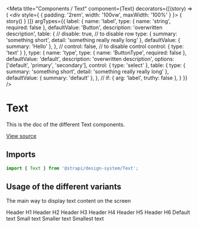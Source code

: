 <!--- text.stories.mdx --->


<Meta
  title="Components / Text"
  component={Text}
  decorators={[(story) => (
    <div style={ { padding: '2rem', width: '100vw', maxWidth: '100%' } }>
      { story() }
    </div>
  )]}
  argTypes={{
    label: {
      name: 'label',
      type: { name: 'string', required: false },
      defaultValue: 'Button',
      description: 'overwritten description',
      table: {
        // disable: true, // to disable row
        type: {
          summary: 'something short',
          detail: 'something really really long'
        },
        defaultValue: { summary: 'Hello' },
      },
      // control: false, // to disable control
      control: {
        type: 'text'
      }
    },
    type: {
      name: 'type',
      type: { name: 'ButtonType', required: false },
      defaultValue: 'default',
      description: 'overwritten description',
      options: ['default', 'primary', 'secondary'],
      control: { type: 'select' },
      table: {
        type: {
          summary: 'something short',
          detail: 'something really really long'
        },
        defaultValue: { summary: 'default' },
      },
      // if: { arg: 'label', truthy: false },
    }
  }}
/>

# Text

This is the doc of the different Text components.

[View source](https://github.com/actarian/design-system/tree/main/src/@components/text)

## Imports

```js
import { Text } from '@strapi/design-system/Text';
```

<!--
## Props

<ArgsTable of={TextProps} />
-->

## Usage of the different variants

The main way to display text content on the screen

<Canvas>
  <Story name="Text 1">
    <Container.Fluid>
      <Text size="1" as="h1">Header H1</Text>
    </Container.Fluid>
  </Story>
  <Story name="Text 2">
    <Container.Fluid>
      <Text size="2" as="h2">Header H2</Text>
    </Container.Fluid>
  </Story>
  <Story name="Text 3">
    <Container.Fluid>
      <Text size="3" as="h3">Header H3</Text>
    </Container.Fluid>
  </Story>
  <Story name="Text 4">
    <Container.Fluid>
      <Text size="4" as="h4">Header H4</Text>
    </Container.Fluid>
  </Story>
  <Story name="Text 5">
    <Container.Fluid>
      <Text size="5" as="h5">Header H5</Text>
    </Container.Fluid>
  </Story>
  <Story name="Text 6">
    <Container.Fluid>
      <Text size="6" as="h6">Header H6</Text>
    </Container.Fluid>
  </Story>
  <Story name="Text 7">
    <Container.Fluid>
      <Text size="7">Default text</Text>
    </Container.Fluid>
  </Story>
  <Story name="Text 8">
    <Container.Fluid>
      <Text size="8">Small text</Text>
    </Container.Fluid>
  </Story>
  <Story name="Text 9">
    <Container.Fluid>
      <Text size="9">Smaller text</Text>
    </Container.Fluid>
  </Story>
  <Story name="Text 10">
    <Container.Fluid>
      <Text size="10">Smallest text</Text>
    </Container.Fluid>
  </Story>
</Canvas>
